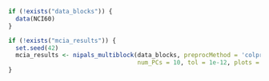 <!-- This markdown is only for variable loading and sharing across the other
markdown files that are using code. In particular, the NCI60 and
mcia_results are required across most sections so this script is imported
as necessary.-->

```r
if (!exists("data_blocks")) {
  data(NCI60)
}

if (!exists("mcia_results")) {
  set.seed(42)
  mcia_results <- nipals_multiblock(data_blocks, preprocMethod = 'colprofile',
                                    num_PCs = 10, tol = 1e-12, plots = 'none')
}
```